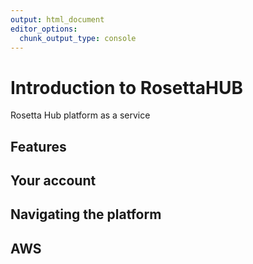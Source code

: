```yaml
---
output: html_document
editor_options: 
  chunk_output_type: console
---
```

# Introduction to RosettaHUB {#rosetta-hub}

<!-- introduction to the Rosetta Hub platform -->

Rosetta Hub platform as a service


## Features

## Your account

## Navigating the platform

## AWS
